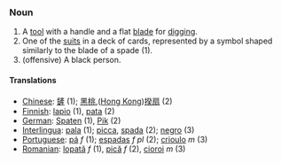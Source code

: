 ===Noun===
# A [[tool]] with a handle and a flat [[blade]] for [[dig]]ging.
# One of the [[suit]]s in a deck of cards, represented by a symbol shaped similarly to the blade of a spade (1).
# (offensive) A black person.

====Translations====
*[[Chinese]]: [[鏟]] (1); [[黑桃]],([[Hong Kong]])[[揆扇]] (2) 
*[[Finnish]]: [[lapio]] (1), [[pata]] (2)
*[[German]]: [[Spaten]] (1), [[Pik]] (2)
*[[Interlingua]]: [[pala]] (1); [[picca]], [[spada]] (2); [[negro]] (3)
*[[Portuguese]]: [[pá]] ''f'' (1); [[espadas]] ''f pl'' (2); [[crioulo]] ''m'' (3)
*[[Romanian]]: [[lopată]] ''f'' (1), [[pică]] ''f'' (2), [[cioroi]] ''m'' (3)